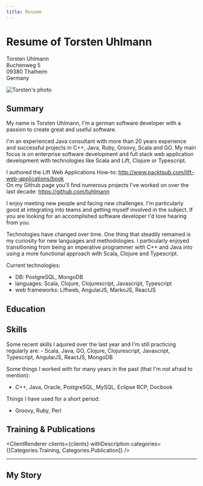 ```yaml
---
title: Resume
---
```




<div
  style={{display: 'flex', justifyContent: 'space-between', marginBottom: 15}}
>
  <div>
    <h1 style={{marginTop: 0}}>Resume of Torsten Uhlmann</h1>
    <p>
      Torsten Uhlmann<br/>
      Buchenweg 5<br/>
      09380 Thalheim<br/>
      Germany
    </p>
  </div>  
  <div>
    <img
      alt="Torsten's photo"
      style={{maxHeight: 200, display: 'block', marginBottom: 4, borderRadius: '5px'}}
      src={photo}
    />
  </div>
</div>

## Summary 
<div style={{backgroundColor: "#fff", borderRadius: "10px", padding: "40px", marginBottom: "20px"}}>
My name is Torsten Uhlmann, I'm a german software developer with a passion to create 
great and useful software.

I'm an experienced Java consultant with more than 20 years experience and successful 
projects in C++, Java, Ruby, Groovy, Scala and GO. My main focus is on enterprise 
software development and full stack web application development with technologies 
like Scala and Lift, Clojure or Typescript.

I authored the Lift Web Applications How-to: http://www.packtpub.com/lift-web-applications/book  
On my Github page you'll find numerous projects I've worked on over the last 
decade: https://github.com/tuhlmann

I enjoy meeting new people and facing new challenges.
I'm particularly good at integrating into teams and getting myself involved in the subject.
If you are looking for an accomplished software developer I'd love hearing from you.

Technologies have changed over time. One thing that steadily remained is my curiosity for new languages and methodologies.
I particularly enjoyed transitioning from being an imperative programmer with C++ and Java into using a more functional approach with Scala, Clojure and Typescript.

Current technologies:  
- DB: PostgreSQL, MongoDB  
- languages: Scala, Clojure, Clojurescript, Javascript, Typescript  
- web frameworks: Liftweb, AngularJS, MarkoJS, ReactJS

</div>

## Education
<ClientRenderer 
  clients={clients} 
  withDescription
  categories={[Categories.Education]} 
/>

## <a name="skills"></a>Skills
<div style={{backgroundColor: "#fff", borderRadius: "10px", padding: "40px", marginBottom: "20px"}}>
Some recent skills I aquired over the last year and I'm still practicing regularly are:
- Scala, Java, GO, Clojure, Clojurescript, Javascript, Typescript, AngularJS, ReactJS, MongoDB

Some things I worked with for many years in the past (that I'm not afraid to mention):
- C++, Java, Oracle, PostgreSQL, MySQL, Eclipse RCP, Docbook

Things I have used for a short period:
- Groovy, Ruby, Perl

</div>


## <a name="training"></a>Training & Publications

<ClientRenderer 
  clients={clients} 
  withDescription
  categories={[Categories.Training, Categories.Publication]} 
/>

<hr style={{marginTop: 0, marginBottom: 0}}/>

## My Story

<ClientRenderer 
  clients={clients} 
  withDescription
  categories={[Categories.Resume]}
  yearsBack={10}
  moreHeader="Show older entries"
/>


